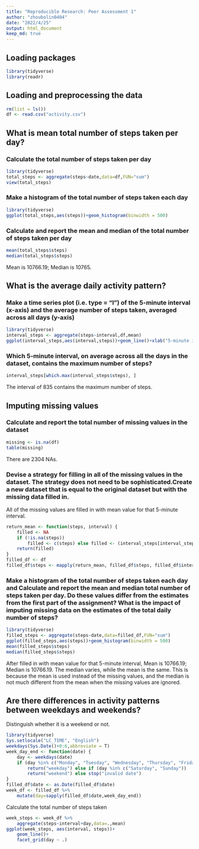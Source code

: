 ---
title: "Reproducible Research: Peer Assessment 1"
author: "zhoubolin0404"
date: "2022/4/25"
output: html_document
keep_md: true
---
## Loading packages

```{r}
library(tidyverse)
library(readr)
```

## Loading and preprocessing the data

```{r}
rm(list = ls())
df <- read.csv("activity.csv")
```

## What is mean total number of steps taken per day?

### Calculate the total number of steps taken per day

```{r}
library(tidyverse)
total_steps <- aggregate(steps~date,data=df,FUN="sum") 
view(total_steps)
```

### Make a histogram of the total number of steps taken each day

```{r}
library(tidyverse)
ggplot(total_steps,aes(steps))+geom_histogram(binwidth = 500)
```

### Calculate and report the mean and median of the total number of steps taken per day

```{r}
mean(total_steps$steps)
median(total_steps$steps)
```

Mean is 10766.19; Median is 10765.

## What is the average daily activity pattern?

### Make a time series plot (i.e. type = "l") of the 5-minute interval (x-axis) and the average number of steps taken, averaged across all days (y-axis)

```{r}
library(tidyverse)
interval_steps <- aggregate(steps~interval,df,mean)
ggplot(interval_steps,aes(interval,steps))+geom_line()+xlab("5-minute interval")+ylab("average number of steps taken")
```

### Which 5-minute interval, on average across all the days in the dataset, contains the maximum number of steps?

```{r}
interval_steps[which.max(interval_steps$steps), ]
```

The interval of 835 contains the maximum number of steps.

## Imputing missing values

### Calculate and report the total number of missing values in the dataset 

```{r}
missing <- is.na(df)
table(missing)
```

There are 2304 NAs.

### Devise a strategy for filling in all of the missing values in the dataset. The strategy does not need to be sophisticated.Create a new dataset that is equal to the original dataset but with the missing data filled in.

All of the missing values are filled in with mean value for that 5-minute interval.

```{r}
return_mean <- function(steps, interval) {
    filled <- NA
    if (!is.na(steps)) 
        filled <- c(steps) else filled <- (interval_steps[interval_steps$interval == interval, "steps"])
    return(filled)
}
filled_df <- df
filled_df$steps <- mapply(return_mean, filled_df$steps, filled_df$interval)
```

### Make a histogram of the total number of steps taken each day and Calculate and report the mean and median total number of steps taken per day. Do these values differ from the estimates from the first part of the assignment? What is the impact of imputing missing data on the estimates of the total daily number of steps?

```{r}
library(tidyverse)
filled_steps <- aggregate(steps~date,data=filled_df,FUN="sum")
ggplot(filled_steps,aes(steps))+geom_histogram(binwidth = 500)
mean(filled_steps$steps)
median(filled_steps$steps)
```

After filled in with mean value for that 5-minute interval, Mean is 10766.19; Median is 10766.19.
The median varies, while the mean is the same. This is because the mean is used instead of the missing values, and the median is not much different from the mean when the missing values are ignored.

## Are there differences in activity patterns between weekdays and weekends?

Distinguish whether it is a weekend or not.

```{r}
library(tidyverse)
Sys.setlocale("LC_TIME", "English")
weekdays(Sys.Date()+0:6,abbreviate = T)
week_day_end <- function(date) {
    day <- weekdays(date)
    if (day %in% c("Monday", "Tuesday", "Wednesday", "Thursday", "Friday")) 
        return("weekday") else if (day %in% c("Saturday", "Sunday")) 
        return("weekend") else stop("invalid date")
}
filled_df$date <- as.Date(filled_df$date)
week_df <- filled_df %>%
    mutate(day=sapply(filled_df$date,week_day_end))
```

Calculate the total number of steps taken

```{r}
week_steps <- week_df %>% 
    aggregate(steps~interval+day,data=.,mean)
ggplot(week_steps, aes(interval, steps))+
    geom_line()+
    facet_grid(day ~ .)
```




